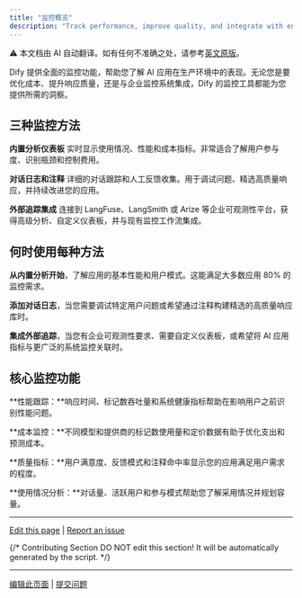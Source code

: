 ```yaml
---
title: "监控概览"
description: "Track performance, improve quality, and integrate with enterprise observability platforms"
---
```


<Note> ⚠️ 本文档由 AI 自动翻译。如有任何不准确之处，请参考[英文原版](/en/documentation/pages/monitor/README)。</Note>


Dify 提供全面的监控功能，帮助您了解 AI 应用在生产环境中的表现。无论您是要优化成本、提升响应质量，还是与企业监控系统集成，Dify 的监控工具都能为您提供所需的洞察。

## 三种监控方法

**内置分析仪表板**
实时显示使用情况、性能和成本指标。非常适合了解用户参与度、识别瓶颈和控制费用。

**对话日志和注释**
详细的对话跟踪和人工反馈收集。用于调试问题、精选高质量响应，并持续改进您的应用。

**外部追踪集成**
连接到 LangFuse、LangSmith 或 Arize 等企业可观测性平台，获得高级分析、自定义仪表板，并与现有监控工作流集成。

## 何时使用每种方法

**从内置分析开始**，了解应用的基本性能和用户模式。这能满足大多数应用 80% 的监控需求。

**添加对话日志**，当您需要调试特定用户问题或希望通过注释构建精选的高质量响应库时。

**集成外部追踪**，当您有企业可观测性要求、需要自定义仪表板，或希望将 AI 应用指标与更广泛的系统监控关联时。

## 核心监控功能

**性能跟踪：**响应时间、标记数吞吐量和系统健康指标帮助在影响用户之前识别性能问题。

**成本监控：**不同模型和提供商的标记数使用量和定价数据有助于优化支出和预测成本。

**质量指标：**用户满意度、反馈模式和注释命中率显示您的应用满足用户需求的程度。

**使用情况分析：**对话量、活跃用户和参与模式帮助您了解采用情况并规划容量。

---

[Edit this page](https://github.com/langgenius/dify-docs/edit/main/en/guides/monitoring/overview.mdx) | [Report an issue](https://github.com/langgenius/dify-docs/issues/new?template=docs.yml)

{/*
Contributing Section
DO NOT edit this section!
It will be automatically generated by the script.
*/}

---

[编辑此页面](https://github.com/langgenius/dify-docs/edit/main/zh-hans/documentation/pages/monitor/README.mdx) | [提交问题](https://github.com/langgenius/dify-docs/issues/new?template=docs.yml)


